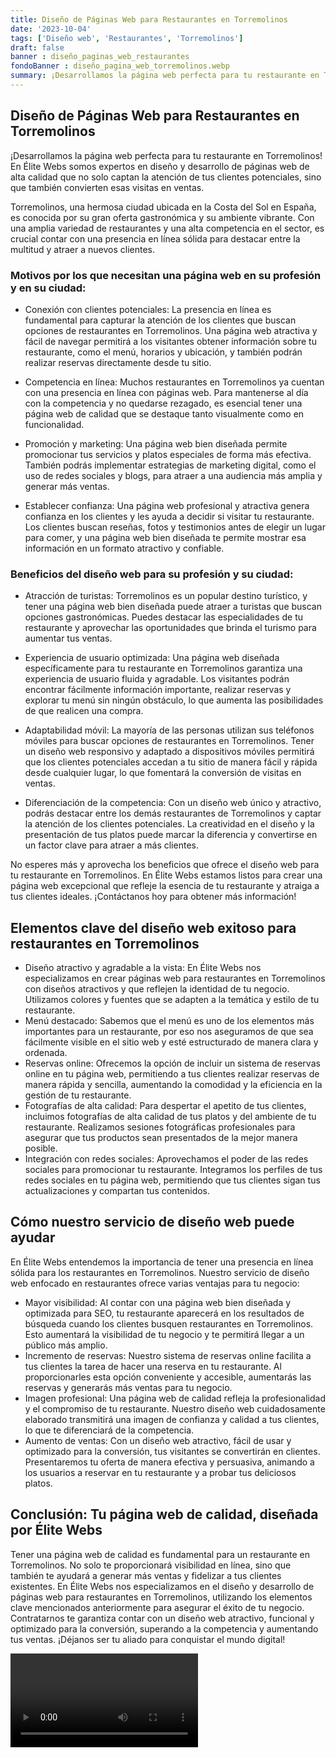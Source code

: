 ```yaml
---
title: Diseño de Páginas Web para Restaurantes en Torremolinos
date: '2023-10-04'
tags: ['Diseño web', 'Restaurantes', 'Torremolinos']
draft: false
banner : diseño_paginas_web_restaurantes
fondoBanner : diseño_pagina_web_torremolinos.webp
summary: ¡Desarrollamos la página web perfecta para tu restaurante en Torremolinos! En Élite Webs somos expertos en diseño y desarrollo de páginas web de alta calidad que no solo captan la atención de tus clientes potenciales, sino que también convierten esas visitas en ventas. 
---
```


## Diseño de Páginas Web para Restaurantes en Torremolinos

¡Desarrollamos la página web perfecta para tu restaurante en Torremolinos! En Élite Webs somos expertos en diseño y desarrollo de páginas web de alta calidad que no solo captan la atención de tus clientes potenciales, sino que también convierten esas visitas en ventas. 

Torremolinos, una hermosa ciudad ubicada en la Costa del Sol en España, es conocida por su gran oferta gastronómica y su ambiente vibrante. Con una amplia variedad de restaurantes y una alta competencia en el sector, es crucial contar con una presencia en línea sólida para destacar entre la multitud y atraer a nuevos clientes.

### Motivos por los que necesitan una página web en su profesión y en su ciudad:

- Conexión con clientes potenciales: La presencia en línea es fundamental para capturar la atención de los clientes que buscan opciones de restaurantes en Torremolinos. Una página web atractiva y fácil de navegar permitirá a los visitantes obtener información sobre tu restaurante, como el menú, horarios y ubicación, y también podrán realizar reservas directamente desde tu sitio.

- Competencia en línea: Muchos restaurantes en Torremolinos ya cuentan con una presencia en línea con páginas web. Para mantenerse al día con la competencia y no quedarse rezagado, es esencial tener una página web de calidad que se destaque tanto visualmente como en funcionalidad.

- Promoción y marketing: Una página web bien diseñada permite promocionar tus servicios y platos especiales de forma más efectiva. También podrás implementar estrategias de marketing digital, como el uso de redes sociales y blogs, para atraer a una audiencia más amplia y generar más ventas.

- Establecer confianza: Una página web profesional y atractiva genera confianza en los clientes y les ayuda a decidir si visitar tu restaurante. Los clientes buscan reseñas, fotos y testimonios antes de elegir un lugar para comer, y una página web bien diseñada te permite mostrar esa información en un formato atractivo y confiable.

### Beneficios del diseño web para su profesión y su ciudad:

- Atracción de turistas: Torremolinos es un popular destino turístico, y tener una página web bien diseñada puede atraer a turistas que buscan opciones gastronómicas. Puedes destacar las especialidades de tu restaurante y aprovechar las oportunidades que brinda el turismo para aumentar tus ventas.

- Experiencia de usuario optimizada: Una página web diseñada específicamente para tu restaurante en Torremolinos garantiza una experiencia de usuario fluida y agradable. Los visitantes podrán encontrar fácilmente información importante, realizar reservas y explorar tu menú sin ningún obstáculo, lo que aumenta las posibilidades de que realicen una compra.

- Adaptabilidad móvil: La mayoría de las personas utilizan sus teléfonos móviles para buscar opciones de restaurantes en Torremolinos. Tener un diseño web responsivo y adaptado a dispositivos móviles permitirá que los clientes potenciales accedan a tu sitio de manera fácil y rápida desde cualquier lugar, lo que fomentará la conversión de visitas en ventas.

- Diferenciación de la competencia: Con un diseño web único y atractivo, podrás destacar entre los demás restaurantes de Torremolinos y captar la atención de los clientes potenciales. La creatividad en el diseño y la presentación de tus platos puede marcar la diferencia y convertirse en un factor clave para atraer a más clientes.

No esperes más y aprovecha los beneficios que ofrece el diseño web para tu restaurante en Torremolinos. En Élite Webs estamos listos para crear una página web excepcional que refleje la esencia de tu restaurante y atraiga a tus clientes ideales. ¡Contáctanos hoy para obtener más información!

<GifSeo />

<Cta />

## Elementos clave del diseño web exitoso para restaurantes en Torremolinos

- Diseño atractivo y agradable a la vista: En Élite Webs nos especializamos en crear páginas web para restaurantes en Torremolinos con diseños atractivos y que reflejen la identidad de tu negocio. Utilizamos colores y fuentes que se adapten a la temática y estilo de tu restaurante.
- Menú destacado: Sabemos que el menú es uno de los elementos más importantes para un restaurante, por eso nos aseguramos de que sea fácilmente visible en el sitio web y esté estructurado de manera clara y ordenada.
- Reservas online: Ofrecemos la opción de incluir un sistema de reservas online en tu página web, permitiendo a tus clientes realizar reservas de manera rápida y sencilla, aumentando la comodidad y la eficiencia en la gestión de tu restaurante.
- Fotografías de alta calidad: Para despertar el apetito de tus clientes, incluimos fotografías de alta calidad de tus platos y del ambiente de tu restaurante. Realizamos sesiones fotográficas profesionales para asegurar que tus productos sean presentados de la mejor manera posible.
- Integración con redes sociales: Aprovechamos el poder de las redes sociales para promocionar tu restaurante. Integramos los perfiles de tus redes sociales en tu página web, permitiendo que tus clientes sigan tus actualizaciones y compartan tus contenidos.

## Cómo nuestro servicio de diseño web puede ayudar

En Élite Webs entendemos la importancia de tener una presencia en línea sólida para los restaurantes en Torremolinos. Nuestro servicio de diseño web enfocado en restaurantes ofrece varias ventajas para tu negocio:

- Mayor visibilidad: Al contar con una página web bien diseñada y optimizada para SEO, tu restaurante aparecerá en los resultados de búsqueda cuando los clientes busquen restaurantes en Torremolinos. Esto aumentará la visibilidad de tu negocio y te permitirá llegar a un público más amplio.
- Incremento de reservas: Nuestro sistema de reservas online facilita a tus clientes la tarea de hacer una reserva en tu restaurante. Al proporcionarles esta opción conveniente y accesible, aumentarás las reservas y generarás más ventas para tu negocio.
- Imagen profesional: Una página web de calidad refleja la profesionalidad y el compromiso de tu restaurante. Nuestro diseño web cuidadosamente elaborado transmitirá una imagen de confianza y calidad a tus clientes, lo que te diferenciará de la competencia.
- Aumento de ventas: Con un diseño web atractivo, fácil de usar y optimizado para la conversión, tus visitantes se convertirán en clientes. Presentaremos tu oferta de manera efectiva y persuasiva, animando a los usuarios a reservar en tu restaurante y a probar tus deliciosos platos.

## Conclusión: Tu página web de calidad, diseñada por Élite Webs

Tener una página web de calidad es fundamental para un restaurante en Torremolinos. No solo te proporcionará visibilidad en línea, sino que también te ayudará a generar más ventas y fidelizar a tus clientes existentes. En Élite Webs nos especializamos en el diseño y desarrollo de páginas web para restaurantes en Torremolinos, utilizando los elementos clave mencionados anteriormente para asegurar el éxito de tu negocio. Contratarnos te garantiza contar con un diseño web atractivo, funcional y optimizado para la conversión, superando a la competencia y aumentando tus ventas. ¡Déjanos ser tu aliado para conquistar el mundo digital!

<Video />

<CtaBot job='Restaurantes' city='Torremolinos'/>

<Gmaps query='Torremolinos+españa+maps' />